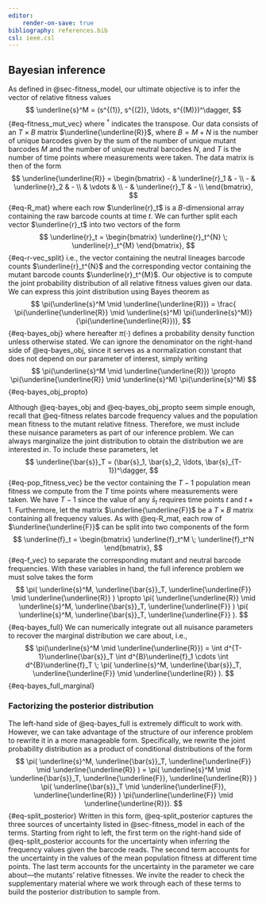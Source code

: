 ```yaml
---
editor:
    render-on-save: true
bibliography: references.bib
csl: ieee.csl
---
```

## Bayesian inference {#sec-bayesian_inference}

As defined in @sec-fitness_model, our ultimate objective is to infer the vector
of relative fitness values
$$
\underline{s}^M = (s^{(1)}, s^{(2)}, \ldots, s^{(M)})^\dagger,
$${#eq-fitness_mut_vec}
where $^\dagger$ indicates the transpose. Our data consists of an $T \times B$
matrix $\underline{\underline{R}}$, where $B = M + N$ is the number of unique
barcodes given by the sum of the number of unique mutant barcodes $M$ and the
number of unique neutral barcodes $N$, and $T$ is the number of time points
where measurements were taken. The data matrix is then of the form
$$
\underline{\underline{R}} = \begin{bmatrix}
- & \underline{r}_1 & - \\
- & \underline{r}_2 & - \\
 & \vdots & \\
- & \underline{r}_T & - \\
\end{bmatrix},
$${#eq-R_mat}
where each row $\underline{r}_t$ is a $B$-dimensional array containing the
raw barcode counts at time $t$. We can further split each vector
$\underline{r}_t$ into two vectors of the form
$$
\underline{r}_t = \begin{bmatrix}
\underline{r}_t^{N} \;
\underline{r}_t^{M}
\end{bmatrix},
$${#eq-r-vec_split}
i.e., the vector containing the neutral lineages barcode counts
$\underline{r}_t^{N}$ and the corresponding vector containing the mutant barcode
counts $\underline{r}_t^{M}$. Our objective is to compute the joint probability
distribution of all relative fitness values given our data. We can express this 
joint distribution using Bayes theorem as
$$
\pi(\underline{s}^M \mid \underline{\underline{R}}) = \frac{
\pi(\underline{\underline{R}} \mid \underline{s}^M) 
\pi(\underline{s}^M)}
{\pi(\underline{\underline{R}})},
$${#eq-bayes_obj}
where hereafter $\pi(\cdot)$ defines a probability density function unless
otherwise stated. We can ignore the denominator on the right-hand side of
@eq-bayes_obj, since it serves as a normalization constant that does not depend
on our parameter of interest, simply writing
$$
\pi(\underline{s}^M \mid \underline{\underline{R}}) \propto
\pi(\underline{\underline{R}} \mid \underline{s}^M) 
\pi(\underline{s}^M)
$${#eq-bayes_obj_propto}

Although @eq-bayes_obj and @eq-bayes_obj_propto seem simple enough, recall that
@eq-fitness relates barcode frequency values and the population mean fitness to
the mutant relative fitness. Therefore, we must include these nuisance
parameters as part of our inference problem. We can always marginalize the joint
distribution to obtain the distribution we are interested in. To include these
parameters, let 
$$
\underline{\bar{s}}_T = (\bar{s}_1, \bar{s}_2, \ldots, \bar{s}_{T-1})^\dagger,
$${#eq-pop_fitness_vec}
be the vector containing the $T-1$ population mean fitness we compute from the
$T$ time points where measurements were taken. We have $T-1$ since the value
of any $\bar{s}_t$ requires time points $t$ and $t+1$. Furthermore, let the
matrix $\underline{\underline{F}}$ be a $T \times B$ matrix containing all
frequency values. As with @eq-R_mat, each row of $\underline{\underline{F}}$
can be split into two components of the form
$$
\underline{f}_t = \begin{bmatrix}
\underline{f}_t^M \;
\underline{f}_t^N
\end{bmatrix},
$${#eq-f_vec}
to separate the corresponding mutant and neutral barcode frequencies. With these
variables in hand, the full inference problem we must solve takes the form
$$
\pi(
    \underline{s}^M, \underline{\bar{s}}_T, \underline{\underline{F}} \mid
    \underline{\underline{R}}
) \propto
\pi(
    \underline{\underline{R}} \mid
    \underline{s}^M, \underline{\bar{s}}_T, \underline{\underline{F}}
)
\pi(
    \underline{s}^M, \underline{\bar{s}}_T, \underline{\underline{F}}
).
$${#eq-bayes_full}
We can numerically integrate out all nuisance parameters to recover the marginal
distribution we care about, i.e.,
$$
\pi(\underline{s}^M \mid \underline{\underline{R}}) =
\int d^{T-1}\underline{\bar{s}}_T
\int d^{B}\underline{f}_1 \cdots
\int d^{B}\underline{f}_T
\;
\pi(
    \underline{s}^M, \underline{\bar{s}}_T, \underline{\underline{F}} \mid
    \underline{\underline{R}}
).
$${#eq-bayes_full_marginal}

### Factorizing the posterior distribution {#seq-split_posterior}

The left-hand side of @eq-bayes_full is extremely difficult to work with.
However, we can take advantage of the structure of our inference problem to
rewrite it in a more manageable form. Specifically, we rewrite the joint
probability distribution as a product of conditional distributions of the form
$$
\pi(
    \underline{s}^M, \underline{\bar{s}}_T, \underline{\underline{F}} \mid
    \underline{\underline{R}}
) =
\pi(
    \underline{s}^M \mid \underline{\bar{s}}_T, \underline{\underline{F}},
    \underline{\underline{R}}
)
\pi(
    \underline{\bar{s}}_T \mid \underline{\underline{F}}, 
    \underline{\underline{R}}
)
\pi(\underline{\underline{F}} \mid \underline{\underline{R}}).
$${#eq-split_posterior}
Written in this form, @eq-split_posterior captures the three sources of 
uncertainty listed in @sec-fitness_model in each of the terms. Starting from
right to left, the first term on the right-hand side of @eq-split_posterior
accounts for the uncertainty when inferring the frequency values given the
barcode reads. The second term accounts for the uncertainty in the values of
the mean population fitness at different time points. The last term accounts for
the uncertainty in the parameter we care about---the mutants' relative
fitnesses. We invite the reader to check the supplementary material where we
work through each of these terms to build the posterior distribution to sample
from.